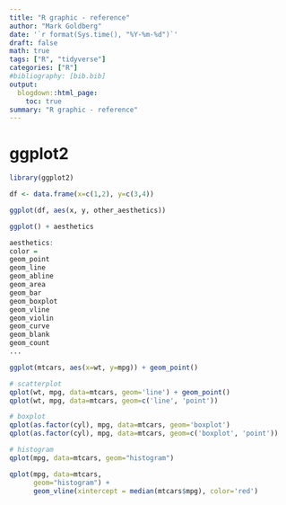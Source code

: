 ```yaml
---
title: "R graphic - reference"
author: "Mark Goldberg"
date: '`r format(Sys.time(), "%Y-%m-%d")`'
draft: false
math: true
tags: ["R", "tidyverse"]
categories: ["R"]
#bibliography: [bib.bib]
output:
  blogdown::html_page:
    toc: true
summary: "R graphic - reference"
---
```


# ggplot2
```r
library(ggplot2)

df <- data.frame(x=c(1,2), y=c(3,4))

ggplot(df, aes(x, y, other_aesthetics))

ggplot() + aesthetics

aesthetics:
color = 
geom_point
geom_line
geom_abline
geom_area
geom_bar
geom_boxplot
geom_vline
geom_violin
geom_curve
geom_blank
geom_count
...

ggplot(mtcars, aes(x=wt, y=mpg)) + geom_point()

# scatterplot 
qplot(wt, mpg, data=mtcars, geom='line') + geom_point()
qplot(wt, mpg, data=mtcars, geom=c('line', 'point'))

# boxplot
qplot(as.factor(cyl), mpg, data=mtcars, geom='boxplot')
qplot(as.factor(cyl), mpg, data=mtcars, geom=c('boxplot', 'point'))

# histogram
qplot(mpg, data=mtcars, geom="histogram")

qplot(mpg, data=mtcars,
      geom="histogram") +
      geom_vline(xintercept = median(mtcars$mpg), color='red')
```
